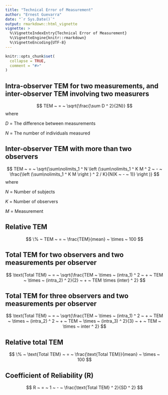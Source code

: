 ```yaml
---
title: "Technical Error of Measurement"
author: "Ernest Guevarra"
date: "`r Sys.Date()`"
output: rmarkdown::html_vignette
vignette: >
  %\VignetteIndexEntry{Technical Error of Measurement}
  %\VignetteEngine{knitr::rmarkdown}
  %\VignetteEncoding{UTF-8}
---
```


```r
knitr::opts_chunk$set(
  collapse = TRUE,
  comment = "#>"
)
```

## Intra-observer TEM for two measurements, and inter-observer TEM involving two measurers

$$ TEM ~ = ~ \sqrt{\frac{\sum D ^ 2}{2N}} $$
where

$D ~ = ~ \text{The difference between measurements}$

$N ~ = ~ \text{The number of individuals measured}$


## Inter-observer TEM with more than two observers

$$ TEM ~ = ~ \sqrt{\sum\nolimits_1 ^ N \left (\sum\nolimits_1 ^ K  M ^ 2 ~ - ~ \frac{\left (\sum\nolimits_1 ^ K M \right ) ^ 2 / K}{N(K ~ - ~ 1)} \right )}   $$
where

$N ~ = ~ \text{Number of subjects}$

$K ~ = ~ \text{Number of observers}$

$M ~ = ~ \text{Measurement}$


## Relative TEM

$$ \% ~ TEM ~ = ~ \frac{TEM}{mean} ~ \times ~ 100 $$

## Total TEM for two observers and two measurements per observer

$$ \text{Total TEM} ~ = ~ \sqrt{\frac{TEM ~ \times ~ (intra_1) ^ 2 ~ + ~ TEM ~ \times ~ (intra_2) ^ 2}{2} ~ + ~ TEM \times (inter) ^ 2} $$

## Total TEM for three observers and two measurements per observer

$$ \text{Total TEM} ~ = ~ \sqrt{\frac{TEM ~ \times ~ (intra_1) ^ 2 ~ + ~ TEM ~ \times ~ (intra_2) ^ 2 ~ + ~ TEM ~ \times ~ (intra_3) ^ 2}{3} ~ + ~ TEM ~ \times ~ inter ^ 2}  $$

## Relative total TEM

$$ \% ~ \text{Total TEM} ~ =  ~ \frac{\text{Total TEM}}{mean} ~ \times ~ 100 $$


## Coefficient of Reliability (R)

$$ R ~ = ~ 1 ~ - ~ \frac{\text{Total TEM} ^ 2}{SD ^ 2} $$



